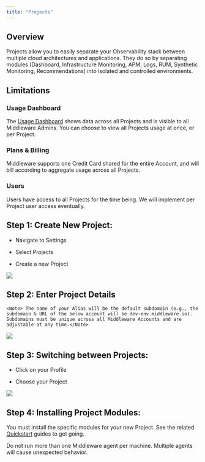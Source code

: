 ```yaml
---
title: "Projects"
---
```


## Overview

Projects allow you to easily separate your Observability stack between multiple cloud architectures and applications. They do so by separating modules (Dashboard, Infrastructure Monitoring, APM, Logs, RUM, Synthetic Monitoring, Recommendations) into isolated and controlled environments.

## Limitations

### Usage Dashboard

The [Usage Dashboard](https://docs.middleware.io/docs/settings/billing-&-usages#usages) shows data across all Projects and is visible to all Middleware Admins. You can choose to view all Projects usage at once, or per Project.

### Plans & Billing

Middleware supports one Credit Card shared for the entire Account, and will bill according to aggregate usage across all Projects. 

### Users

Users have access to all Projects for the time being. We will implement per Project user access eventually.

## Step 1: Create New Project:

-   Navigate to Settings

-   Select Projects

-   Create a new Project

![](https://lh3.googleusercontent.com/1rqzb8aEA-8btxxDjbP9iTNh3Ph1zWO6SPVoDPk2alwfK1Qi2cMtmmvT6VjhIzjI59fqeuz0jdqyBjsnodlKhXhnrmX7oVvWklJfGHkMMz0Zau9HL0lgppdXnIjY-6EOfTMPAxSHGUAugK1deXPJKSQ)

## Step 2: Enter Project Details

    <Note> The name of your Alias will be the default subdomain (e.g., the subdomain & URL of the below account will be dev-env.middleware.io). Subdomains must be unique across all Middleware Accounts and are adjustable at any time.</Note>  
    
![](https://lh5.googleusercontent.com/SHafERVXpo6_tXgXhi3YHWBW-FkjCVzv6qsHcm9jJh0WGCE0Y37jZ7ED1rF9O1sLr1hwQZIWFRcK45_TDYcF1XaeBZOHiM6CC4TQNceWIp89gamZSDqeHGPA7x_25cnPLBjuC9b2Bo8Sd9cCRKryDDY)

## Step 3: Switching between Projects: 

-   Click on your Profile

-   Choose your Project 

![](https://lh6.googleusercontent.com/OJGTRiBr5b6LS_smHDeF9kFzyumsFZfamQ1RIMs_x3ra4ZsEfPilFgfJ8YIAteaYwEWGVB1enD5YqXz1iNNzBNKpr2Sg7MHm8BI9vudnVTelhNHqdx1SM9gY-RfNUoInOSxlDvwWSKSGlhEXcn0Q9kU)

## Step 4: Installing Project Modules:

You must install the specific modules for your new Project. See the related [Quickstart](https://docs.middleware.io/quickstart) guides to get going.

<Warning> Do not run more than one Middleware agent per machine. Multiple agents will cause unexpected behavior. </Warning> 


